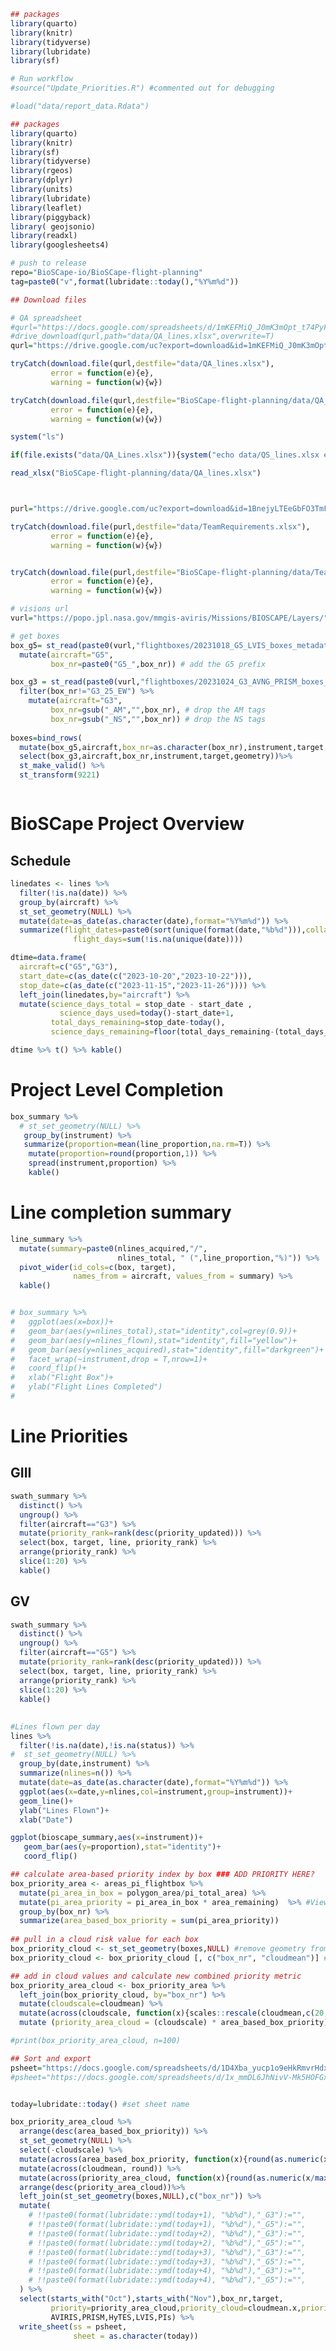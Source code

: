 ```r
## packages 
library(quarto)
library(knitr)
library(tidyverse)
library(lubridate)
library(sf)

# Run workflow
#source("Update_Priorities.R") #commented out for debugging

#load("data/report_data.Rdata")
```



```r

## packages 
library(quarto)
library(knitr)
library(sf)
library(tidyverse)
library(rgeos)
library(dplyr)
library(units)
library(lubridate)
library(leaflet)
library(piggyback)
library( geojsonio)
library(readxl)
library(googlesheets4)

# push to release
repo="BioSCape-io/BioSCape-flight-planning"
tag=paste0("v",format(lubridate::today(),"%Y%m%d"))

## Download files

# QA spreadsheet
#qurl="https://docs.google.com/spreadsheets/d/1mKEFMiQ_J0mK3mOpt_t74PyFWwpga42e/edit?usp=sharing&ouid=100268570982256677112&rtpof=true&sd=true"
#drive_download(qurl,path="data/QA_lines.xlsx",overwrite=T)
qurl="https://drive.google.com/uc?export=download&id=1mKEFMiQ_J0mK3mOpt_t74PyFWwpga42e"

tryCatch(download.file(qurl,destfile="data/QA_lines.xlsx"),
         error = function(e){e},
         warning = function(w){w})

tryCatch(download.file(qurl,destfile="BioSCape-flight-planning/data/QA_lines.xlsx"),
         error = function(e){e},
         warning = function(w){w})

system("ls")

if(file.exists("data/QA_Lines.xlsx")){system("echo data/QS_lines.xlsx exists")}

read_xlsx("BioSCape-flight-planning/data/QA_lines.xlsx")




```

```r

purl="https://drive.google.com/uc?export=download&id=1BnejyLTEeGbFO3TmF3nmddxclUnJiLBu"

tryCatch(download.file(purl,destfile="data/TeamRequirements.xlsx"),
         error = function(e){e},
         warning = function(w){w})


tryCatch(download.file(purl,destfile="BioSCape-flight-planning/data/TeamRequirements.xlsx"),
         error = function(e){e},
         warning = function(w){w})


```

```r

# visions url
vurl="https://popo.jpl.nasa.gov/mmgis-aviris/Missions/BIOSCAPE/Layers/"

# get boxes
box_g5= st_read(paste0(vurl,"flightboxes/20231018_G5_LVIS_boxes_metadata.json")) %>% 
  mutate(aircraft="G5",
         box_nr=paste0("G5_",box_nr)) # add the G5 prefix

box_g3 = st_read(paste0(vurl,"flightboxes/20231024_G3_AVNG_PRISM_boxes_am.geojson")) %>% 
  filter(box_nr!="G3_25_EW") %>% 
    mutate(aircraft="G3",
         box_nr=gsub("_AM","",box_nr), # drop the AM tags
         box_nr=gsub("_NS","",box_nr)) # drop the NS tags
  
boxes=bind_rows(
  mutate(box_g5,aircraft,box_nr=as.character(box_nr),instrument,target,geometry),
  select(box_g3,aircraft,box_nr,instrument,target,geometry))%>%
  st_make_valid() %>%
  st_transform(9221)  



```
# BioSCape Project Overview

## Schedule


```r

linedates <- lines %>% 
  filter(!is.na(date)) %>% 
  group_by(aircraft) %>% 
  st_set_geometry(NULL) %>% 
  mutate(date=as_date(as.character(date),format="%Y%m%d")) %>% 
  summarize(flight_dates=paste0(sort(unique(format(date,"%b%d"))),collapse=", "),
              flight_days=sum(!is.na(unique(date))))

dtime=data.frame(
  aircraft=c("G5","G3"),
  start_date=c(as_date(c("2023-10-20","2023-10-22"))),
  stop_date=c(as_date(c("2023-11-15","2023-11-26")))) %>% 
  left_join(linedates,by="aircraft") %>% 
  mutate(science_days_total = stop_date - start_date ,
           science_days_used=today()-start_date+1,
         total_days_remaining=stop_date-today(),
         science_days_remaining=floor(total_days_remaining-(total_days_remaining/8)))

dtime %>% t() %>% kable()

```

# Project Level Completion

```r
box_summary %>% 
  # st_set_geometry(NULL) %>% 
   group_by(instrument) %>% 
   summarize(proportion=mean(line_proportion,na.rm=T)) %>% 
    mutate(proportion=round(proportion,1)) %>% 
    spread(instrument,proportion) %>% 
    kable()
```


# Line completion summary

```r

line_summary %>% 
  mutate(summary=paste0(nlines_acquired,"/",
                        nlines_total, " (",line_proportion,"%)")) %>% 
  pivot_wider(id_cols=c(box, target),
              names_from = aircraft, values_from = summary) %>% 
  kable()


# box_summary %>% 
#   ggplot(aes(x=box))+
#   geom_bar(aes(y=nlines_total),stat="identity",col=grey(0.9))+
#   geom_bar(aes(y=nlines_flown),stat="identity",fill="yellow")+
#   geom_bar(aes(y=nlines_acquired),stat="identity",fill="darkgreen")+
#   facet_wrap(~instrument,drop = T,nrow=1)+
#   coord_flip()+
#   xlab("Flight Box")+
#   ylab("Flight Lines Completed")
#   

```


# Line Priorities

## GIII

```r

swath_summary %>% 
  distinct() %>% 
  ungroup() %>% 
  filter(aircraft=="G3") %>% 
  mutate(priority_rank=rank(desc(priority_updated))) %>% 
  select(box, target, line, priority_rank) %>% 
  arrange(priority_rank) %>% 
  slice(1:20) %>% 
  kable()
```

## GV

```r

swath_summary %>% 
  distinct() %>% 
  ungroup() %>% 
  filter(aircraft=="G5") %>% 
  mutate(priority_rank=rank(desc(priority_updated))) %>% 
  select(box, target, line, priority_rank) %>% 
  arrange(priority_rank) %>% 
  slice(1:20) %>% 
  kable()

```


## 

```r
#Lines flown per day
lines %>% 
  filter(!is.na(date),!is.na(status)) %>%
#  st_set_geometry(NULL) %>% 
  group_by(date,instrument) %>% 
  summarize(nlines=n()) %>% 
  mutate(date=as_date(as.character(date),format="%Y%m%d")) %>%
  ggplot(aes(x=date,y=nlines,col=instrument,group=instrument))+
  geom_line()+
  ylab("Lines Flown")+
  xlab("Date")

```




```r

ggplot(bioscape_summary,aes(x=instrument))+
   geom_bar(aes(y=proportion),stat="identity")+
   coord_flip()

```

```r


## calculate area-based priority index by box ### ADD PRIORITY HERE?
box_priority_area <- areas_pi_flightbox %>% 
  mutate(pi_area_in_box = polygon_area/pi_total_area) %>% 
  mutate(pi_area_priority = pi_area_in_box * area_remaining)  %>% #View() #you are penalised if you already have an acquisition
  group_by(box_nr) %>% 
  summarize(area_based_box_priority = sum(pi_area_priority)) 
  
## pull in a cloud risk value for each box 
box_priority_cloud <- st_set_geometry(boxes,NULL) #remove geometry from boxes, coerce to dataframe
box_priority_cloud <- box_priority_cloud [, c("box_nr", "cloudmean")] # pull out box_nr and cloud mean

## add in cloud values and calculate new combined priority metric
box_priority_area_cloud <- box_priority_area %>% 
  left_join(box_priority_cloud, by="box_nr") %>%
  mutate(cloudscale=cloudmean) %>% 
  mutate(across(cloudscale, function(x){scales::rescale(cloudmean,c(20,100))})) %>% #change to adjust strength of cloud
  mutate (priority_area_cloud = (cloudscale) * area_based_box_priority) # make cloud percentage into a proportion, then multiply by area based priority score 

#print(box_priority_area_cloud, n=100) 

## Sort and export
psheet="https://docs.google.com/spreadsheets/d/1D4Xba_yucp1o9eHkRmvrHdxQgRG4HbHVOu9U8ajDIY8/edit#gid=0" #separate sheet
#psheet="https://docs.google.com/spreadsheets/d/1x_mmDL6JhNivV-Mk5HOFGxodkphaYjVicXkB4k8j9tE" #combined data sheet


today=lubridate::today() #set sheet name

box_priority_area_cloud %>% 
  arrange(desc(area_based_box_priority)) %>%
  st_set_geometry(NULL) %>%
  select(-cloudscale) %>% 
  mutate(across(area_based_box_priority, function(x){round(as.numeric(x/sum(area_based_box_priority)*100))})) %>%
  mutate(across(cloudmean, round)) %>%
  mutate(across(priority_area_cloud, function(x){round(as.numeric(x/max(priority_area_cloud)*100))})) %>%
  arrange(desc(priority_area_cloud))%>%
  left_join(st_set_geometry(boxes,NULL),c("box_nr")) %>% 
  mutate(
    # !!paste0(format(lubridate::ymd(today+1), "%b%d"),"_G3"):="",
    # !!paste0(format(lubridate::ymd(today+1), "%b%d"),"_G5"):="",
    # !!paste0(format(lubridate::ymd(today+2), "%b%d"),"_G3"):="",
    # !!paste0(format(lubridate::ymd(today+2), "%b%d"),"_G5"):="",
    # !!paste0(format(lubridate::ymd(today+3), "%b%d"),"_G3"):="",
    # !!paste0(format(lubridate::ymd(today+3), "%b%d"),"_G5"):="",
    # !!paste0(format(lubridate::ymd(today+4), "%b%d"),"_G3"):="",
    # !!paste0(format(lubridate::ymd(today+4), "%b%d"),"_G5"):="",
  ) %>% 
  select(starts_with("Oct"),starts_with("Nov"),box_nr,target,
         priority=priority_area_cloud,priority_cloud=cloudmean.x,priority_team=area_based_box_priority,Sync,
         AVIRIS,PRISM,HyTES,LVIS,PIs) %>% 
  write_sheet(ss = psheet,
              sheet = as.character(today))
```
